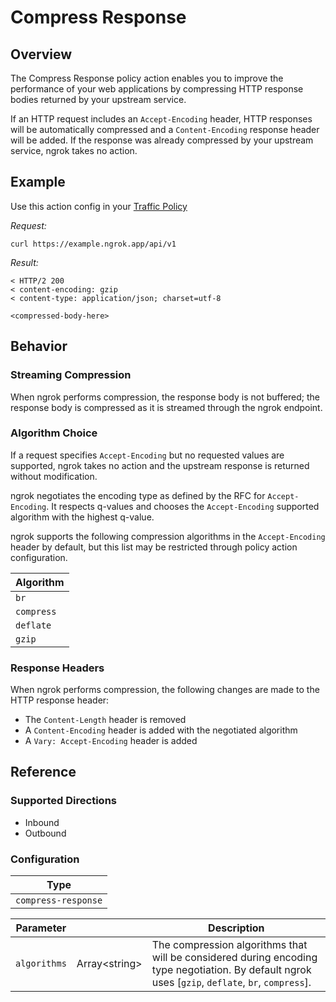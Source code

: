 
# Compress Response

## Overview

The Compress Response policy action enables you to improve the performance of your web applications
by compressing HTTP response bodies returned by your upstream service.

If an HTTP request includes an `Accept-Encoding` header, HTTP responses will be
automatically compressed and a `Content-Encoding` response header will be
added. If the response was already compressed by your upstream service, ngrok
takes no action.

## Example

Use this action config in your [Traffic Policy](/docs/http/traffic-policy/index.mdx)

<ExampleHTTP />

_Request:_

```shell
curl https://example.ngrok.app/api/v1
```

_Result:_

```shell
< HTTP/2 200
< content-encoding: gzip
< content-type: application/json; charset=utf-8

<compressed-body-here>
```

## Behavior

### Streaming Compression

When ngrok performs compression, the response body is not buffered; the
response body is compressed as it is streamed through the ngrok endpoint.

### Algorithm Choice

If a request specifies `Accept-Encoding` but no requested values are supported,
ngrok takes no action and the upstream response is returned without
modification.

ngrok negotiates the encoding type as defined by the RFC for `Accept-Encoding`.
It respects q-values and chooses the `Accept-Encoding` supported algorithm with
the highest q-value.

ngrok supports the following compression algorithms in the `Accept-Encoding`
header by default, but this list may be restricted through policy action configuration.

| Algorithm  |
| ---------- |
| `br`       |
| `compress` |
| `deflate`  |
| `gzip`     |

### Response Headers

When ngrok performs compression, the following changes are made to
the HTTP response header:

- The `Content-Length` header is removed
- A `Content-Encoding` header is added with the negotiated algorithm
- A `Vary: Accept-Encoding` header is added

## Reference

### Supported Directions

- Inbound
- Outbound

### Configuration

| Type                |
| ------------------- |
| `compress-response` |

| Parameter    | &nbsp;              | Description                                                                                                                                       |
| ------------ | ------------------- | ------------------------------------------------------------------------------------------------------------------------------------------------- |
| `algorithms` | Array&lt;string&gt; | The compression algorithms that will be considered during encoding type negotiation. By default ngrok uses [`gzip`, `deflate`, `br`, `compress`]. |
